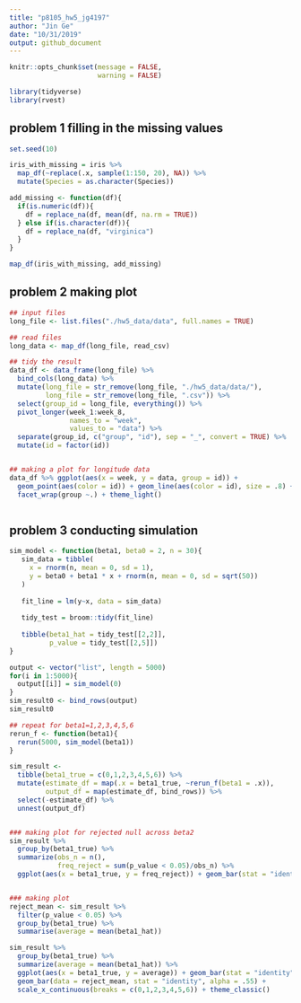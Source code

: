 ```yaml
---
title: "p8105_hw5_jg4197"
author: "Jin Ge"
date: "10/31/2019"
output: github_document
---
```


```r
knitr::opts_chunk$set(message = FALSE,
                      warning = FALSE)

library(tidyverse)
library(rvest)
```

## problem 1 filling in the missing values

```r
set.seed(10)

iris_with_missing = iris %>% 
  map_df(~replace(.x, sample(1:150, 20), NA)) %>%
  mutate(Species = as.character(Species))

add_missing <- function(df){
  if(is.numeric(df)){
    df = replace_na(df, mean(df, na.rm = TRUE))
  } else if(is.character(df)){
    df = replace_na(df, "virginica")
  }
}

map_df(iris_with_missing, add_missing)

```

## problem 2 making plot

```r
## input files
long_file <- list.files("./hw5_data/data", full.names = TRUE)

## read files
long_data <- map_df(long_file, read_csv)

## tidy the result
data_df <- data_frame(long_file) %>% 
  bind_cols(long_data) %>% 
  mutate(long_file = str_remove(long_file, "./hw5_data/data/"),
         long_file = str_remove(long_file, ".csv")) %>% 
  select(group_id = long_file, everything()) %>% 
  pivot_longer(week_1:week_8,
               names_to = "week",
               values_to = "data") %>% 
  separate(group_id, c("group", "id"), sep = "_", convert = TRUE) %>% 
  mutate(id = factor(id))


## making a plot for longitude data
data_df %>% ggplot(aes(x = week, y = data, group = id)) +
  geom_point(aes(color = id)) + geom_line(aes(color = id), size = .8) +
  facet_wrap(group ~.) + theme_light()



```

## problem 3 conducting simulation

```r
sim_model <- function(beta1, beta0 = 2, n = 30){
   sim_data = tibble(
     x = rnorm(n, mean = 0, sd = 1),
     y = beta0 + beta1 * x + rnorm(n, mean = 0, sd = sqrt(50))
   )
   
   fit_line = lm(y~x, data = sim_data)
   
   tidy_test = broom::tidy(fit_line)
   
   tibble(beta1_hat = tidy_test[[2,2]],
          p_value = tidy_test[[2,5]])
}

output <- vector("list", length = 5000)
for(i in 1:5000){
  output[[i]] = sim_model(0)
}
sim_result0 <- bind_rows(output)
sim_result0

## repeat for beta1=1,2,3,4,5,6
rerun_f <- function(beta1){
  rerun(5000, sim_model(beta1))
}

sim_result <- 
  tibble(beta1_true = c(0,1,2,3,4,5,6)) %>% 
  mutate(estimate_df = map(.x = beta1_true, ~rerun_f(beta1 = .x)),
         output_df = map(estimate_df, bind_rows)) %>%
  select(-estimate_df) %>% 
  unnest(output_df)


### making plot for rejected null across beta2
sim_result %>% 
  group_by(beta1_true) %>% 
  summarize(obs_n = n(),
            freq_reject = sum(p_value < 0.05)/obs_n) %>% 
  ggplot(aes(x = beta1_true, y = freq_reject)) + geom_bar(stat = "identity")


### making plot
reject_mean <- sim_result %>% 
  filter(p_value < 0.05) %>% 
  group_by(beta1_true) %>% 
  summarise(average = mean(beta1_hat))

sim_result %>% 
  group_by(beta1_true) %>% 
  summarize(average = mean(beta1_hat)) %>% 
  ggplot(aes(x = beta1_true, y = average)) + geom_bar(stat = "identity") + 
  geom_bar(data = reject_mean, stat = "identity", alpha = .55) + 
  scale_x_continuous(breaks = c(0,1,2,3,4,5,6)) + theme_classic()



```